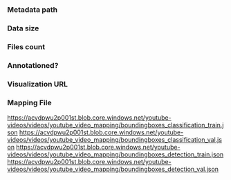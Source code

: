 ### Metadata path

### Data size

### Files count

### Annotationed?

### Visualization URL

### Mapping File

https://acvdpwu2p001st.blob.core.windows.net/youtube-videos/videos/youtube_video_mapping/boundingboxes_classification_train.json
https://acvdpwu2p001st.blob.core.windows.net/youtube-videos/videos/youtube_video_mapping/boundingboxes_classification_val.json
https://acvdpwu2p001st.blob.core.windows.net/youtube-videos/videos/youtube_video_mapping/boundingboxes_detection_train.json
https://acvdpwu2p001st.blob.core.windows.net/youtube-videos/videos/youtube_video_mapping/boundingboxes_detection_val.json